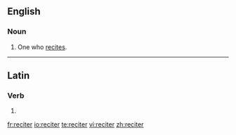 {{also|réciter}}
==English==

===Noun===
{{en-noun}}

# One who [[recite]]s.

----

==Latin==

===Verb===
{{la-verb-form|reciter}}

# {{conjugation of|recito|recitō|1|s|pres|pass|sub|lang=la}}{{la-conj-form-gloss|recito|1|s|pres|pass|sub}}

[[fr:reciter]]
[[io:reciter]]
[[te:reciter]]
[[vi:reciter]]
[[zh:reciter]]